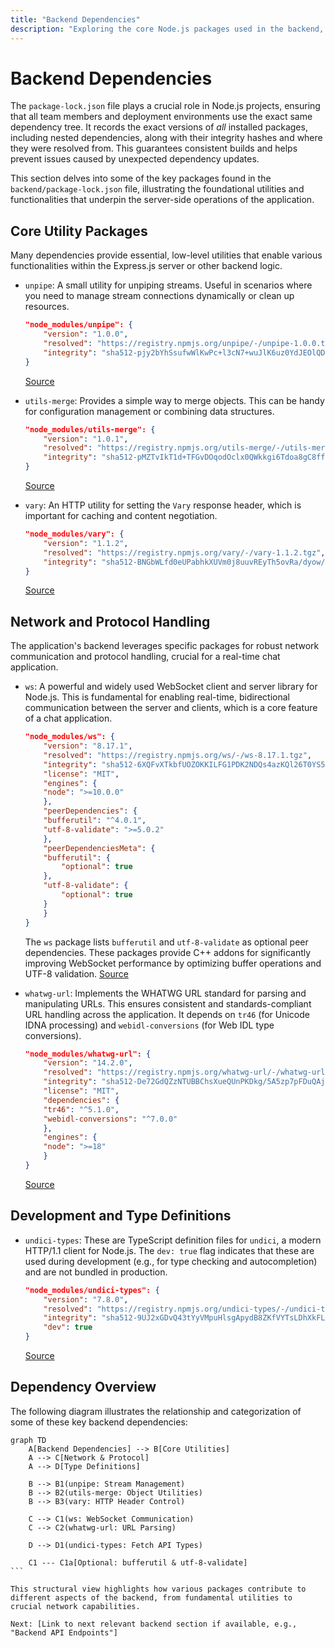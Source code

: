 ```yaml
---
title: "Backend Dependencies"
description: "Exploring the core Node.js packages used in the backend, as defined in `package-lock.json`."
---
```

<TOC />

# Backend Dependencies

The `package-lock.json` file plays a crucial role in Node.js projects, ensuring that all team members and deployment environments use the exact same dependency tree. It records the exact versions of *all* installed packages, including nested dependencies, along with their integrity hashes and where they were resolved from. This guarantees consistent builds and helps prevent issues caused by unexpected dependency updates.

This section delves into some of the key packages found in the `backend/package-lock.json` file, illustrating the foundational utilities and functionalities that underpin the server-side operations of the application.

## Core Utility Packages

Many dependencies provide essential, low-level utilities that enable various functionalities within the Express.js server or other backend logic.

*   `unpipe`: A small utility for unpiping streams. Useful in scenarios where you need to manage stream connections dynamically or clean up resources.
    ```json
    "node_modules/unpipe": {
        "version": "1.0.0",
        "resolved": "https://registry.npmjs.org/unpipe/-/unpipe-1.0.0.tgz",
        "integrity": "sha512-pjy2bYhSsufwWlKwPc+l3cN7+wuJlK6uz0YdJEOlQDbl6jo/YlPi4mb8agUkVC8BF7V8NuzeyPNqRksA3hztKQ=="
    }
    ```
    [Source](https://github.com/shinymack/Chat-App-MERN/blob/main/backend/package-lock.json)

*   `utils-merge`: Provides a simple way to merge objects. This can be handy for configuration management or combining data structures.
    ```json
    "node_modules/utils-merge": {
        "version": "1.0.1",
        "resolved": "https://registry.npmjs.org/utils-merge/-/utils-merge-1.0.1.tgz",
        "integrity": "sha512-pMZTvIkT1d+TFGvDOqodOclx0QWkkgi6Tdoa8gC8ffGAAqz9pzPTZWAybbsHHoED/ztMtkv/VoYTYyShUn81hA=="
    }
    ```
    [Source](https://github.com/shinymack/Chat-App-MERN/blob/main/backend/package-lock.json)

*   `vary`: An HTTP utility for setting the `Vary` response header, which is important for caching and content negotiation.
    ```json
    "node_modules/vary": {
        "version": "1.1.2",
        "resolved": "https://registry.npmjs.org/vary/-/vary-1.1.2.tgz",
        "integrity": "sha512-BNGbWLfd0eUPabhkXUVm0j8uuvREyTh5ovRa/dyow/BqAbZJyC+5fU+IzQOzmAKzYqYRAISoRhdQr3eIZ/PXqg=="
    }
    ```
    [Source](https://github.com/shinymack/Chat-App-MERN/blob/main/backend/package-lock.json)

## Network and Protocol Handling

The application's backend leverages specific packages for robust network communication and protocol handling, crucial for a real-time chat application.

*   `ws`: A powerful and widely used WebSocket client and server library for Node.js. This is fundamental for enabling real-time, bidirectional communication between the server and clients, which is a core feature of a chat application.
    ```json
    "node_modules/ws": {
        "version": "8.17.1",
        "resolved": "https://registry.npmjs.org/ws/-/ws-8.17.1.tgz",
        "integrity": "sha512-6XQFvXTkbfUOZOKKILFG1PDK2NDQs4azKQl26T0YS5CxqWLgXajbPZ+h4gZekJyRqFU8pvnbAbbs/3TgRPy+GQ==",
        "license": "MIT",
        "engines": {
        "node": ">=10.0.0"
        },
        "peerDependencies": {
        "bufferutil": "^4.0.1",
        "utf-8-validate": ">=5.0.2"
        },
        "peerDependenciesMeta": {
        "bufferutil": {
            "optional": true
        },
        "utf-8-validate": {
            "optional": true
        }
        }
    }
    ```
    The `ws` package lists `bufferutil` and `utf-8-validate` as optional peer dependencies. These packages provide C++ addons for significantly improving WebSocket performance by optimizing buffer operations and UTF-8 validation.
    [Source](https://github.com/shinymack/Chat-App-MERN/blob/main/backend/package-lock.json)

*   `whatwg-url`: Implements the WHATWG URL standard for parsing and manipulating URLs. This ensures consistent and standards-compliant URL handling across the application. It depends on `tr46` (for Unicode IDNA processing) and `webidl-conversions` (for Web IDL type conversions).
    ```json
    "node_modules/whatwg-url": {
        "version": "14.2.0",
        "resolved": "https://registry.npmjs.org/whatwg-url/-/whatwg-url-14.2.0.tgz",
        "integrity": "sha512-De72GdQZzNTUBBChsXueQUnPKDkg/5A5zp7pFDuQAj5UFoENpiACU0wlCvzpAGnTkj++ihpKwKyYewn/XNUbKw==",
        "license": "MIT",
        "dependencies": {
        "tr46": "^5.1.0",
        "webidl-conversions": "^7.0.0"
        },
        "engines": {
        "node": ">=18"
        }
    }
    ```
    [Source](https://github.com/shinymack/Chat-App-MERN/blob/main/backend/package-lock.json)

## Development and Type Definitions

*   `undici-types`: These are TypeScript definition files for `undici`, a modern HTTP/1.1 client for Node.js. The `dev: true` flag indicates that these are used during development (e.g., for type checking and autocompletion) and are not bundled in production.
    ```json
    "node_modules/undici-types": {
        "version": "7.8.0",
        "resolved": "https://registry.npmjs.org/undici-types/-/undici-types-7.8.0.tgz",
        "integrity": "sha512-9UJ2xGDvQ43tYyVMpuHlsgApydB8ZKfVYTsLDhXkFL/6gfkp+U8xTGdh8pMJv1SpZna0zxG1DwsKZsreLbXBxw==",
        "dev": true
    }
    ```
    [Source](https://github.com/shinymack/Chat-App-MERN/blob/main/backend/package-lock.json)

## Dependency Overview

The following diagram illustrates the relationship and categorization of some of these key backend dependencies:

````mermaid
graph TD
    A[Backend Dependencies] --> B[Core Utilities]
    A --> C[Network & Protocol]
    A --> D[Type Definitions]

    B --> B1(unpipe: Stream Management)
    B --> B2(utils-merge: Object Utilities)
    B --> B3(vary: HTTP Header Control)

    C --> C1(ws: WebSocket Communication)
    C --> C2(whatwg-url: URL Parsing)

    D --> D1(undici-types: Fetch API Types)

    C1 --- C1a[Optional: bufferutil & utf-8-validate]
```

This structural view highlights how various packages contribute to different aspects of the backend, from fundamental utilities to crucial network capabilities.

Next: [Link to next relevant backend section if available, e.g., "Backend API Endpoints"]